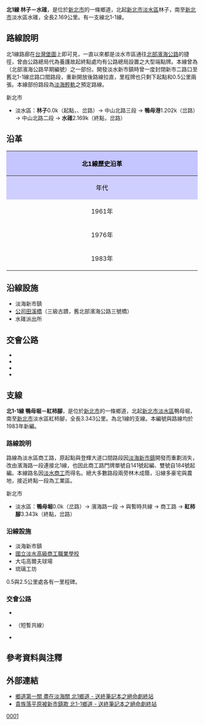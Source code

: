 {{Infobox Taiwan Highway
|Type=TH
|county=tp
|Num=1
|Level=鄉道
|Name=中山北路
|Length=2.169
|SpeedHigh=50
|Established=1983年
|Start=[[新北市|新北市]][[淡水區|淡水區]]林子
|End=新北市淡水區水碓
|OldNum={{Jct|country=TWN|TRTP|9}}
|OldNumB=1976
|OldNumE=1982
|Dep=[[新北市政府|新北市政府]]
}}
'''北1線 林子－水碓'''，是位於[[新北市|新北市]]的一條鄉道，北起[[新北市|新北市]][[淡水區|淡水區]]林子，南至[[新北市|新北市]]淡水區水碓，全長2.169公里。{{r|thb}}有一支線北1-1線。

== 路線說明 ==
北1線路廊在[[台灣堡圖|台灣堡圖]]上即可見，一直以來都是淡水市區通往[[北部濱海公路|北部濱海公路]]的捷徑，曾由公路總局代為養護故起終點處均有公路總局設置之大型端點牌。本線曾為{{Jct|country=TWN|CH2|102}}（北部濱海公路早期編號）之一部份。開發淡水新市鎮時曾一度封閉新市二路口至舊北1-1線岔路口間路段，重新開放後路線拉直，里程牌也只剩下起點和0.5公里兩張。本線部份路段為[[台北捷運淡海線|淡海輕軌]]之預定路線。

;新北市
*淡水區：'''林子'''0.0k（起點，{{Jct|country=TWN|PH|2}}、{{Jct|country=TWN|PH|2b}}岔路）→ 中山北路三段 → '''鴨母港'''1.202k（{{Jct|country=TWN|TRTP|1-1}}岔路）→ 中山北路二段 → '''水碓'''2.169k（終點，{{Jct|country=TWN|CH|101}}岔路）

== 沿革 ==
{| class="wikitable" style="width: 100%"
! style="text-align:center; background:#C5C5FF; color:black" colspan=3 align=center | 北1線歷史沿革
|- 
! style="text-align:center; background:#CFCFFF; color:black" width="8%" | 年代 !! style="text-align:center; background:#D3D3FF; color:black" width="42%" | 本編號沿革 !! style="text-align:center; background:#D3D3FF; color:black" width="50%" | 本路線沿革
|- 
! 1961年{{r|gazette1966}}
| 燈台口－橫山間4.632km || 當時為{{Jct|country=TWN|CH2|102}}一部份。
|-
! 1976年{{r|gazette1976}}
| 合併原{{Jct|country=TWN|TRTP|2}}橫山－二坪頂間路段，共計11.15km。 || 改編為{{Jct|country=TWN|TRTP|9}}（大龜崙－淡水間3.515km），終點位於當時{{Jct|country=TWN|PH|2}}上。
|-
! 1983年
| colspan=2| 原{{Jct|country=TWN|TRTP|1}}改編為{{Jct|country=TWN|TRTP|15}}，原{{Jct|country=TWN|TRTP|9}}改編為{{Jct|country=TWN|TRTP|1}}並將終點北移至北新路口。
|}

== 沿線設施 ==
*淡海新市鎮
*[[公司田溪橋遺跡|公司田溪橋]]（三級古蹟，舊北部濱海公路三號橋）
*水碓派出所

== 交會公路 ==
*{{Jct|country=TWN|PH|2}}
*{{Jct|country=TWN|PH|2b}}
*{{Jct|country=TWN|TRTP|1-1}}
*{{Jct|country=TWN|CH|101}}

== 支線 ==
{{Infobox TwRoad
|Type=TH
|County=tp
|Num=1-1
|marker_image=TW THWtp1-1.png
|Level=鄉道
|Name=商工路
|Established=1983年
|Length=3.343
|Start=[[新北市|新北市]][[淡水區|淡水區]]鴨母堀{{r|yamujyue}}
|End=新北市淡水區紅柿腳
|Dep=[[新北市政府|新北市政府]]
}}
'''北1-1線 鴨母堀－紅柿腳'''{{r|yamujyue}}，是位於[[新北市|新北市]]的一條鄉道，北起[[新北市|新北市]][[淡水區|淡水區]]鴨母堀{{r|yamujyue}}，南至[[新北市|新北市]]淡水區紅柿腳，全長3.343公里。{{r|thb}}為北1線的支線。本編號與路線均於1983年新編。

=== 路線說明 ===
路線為淡水區商工路，原起點與登輝大道口間路段因[[淡海新市鎮|淡海新市鎮]]開發而重劃消失，改由濱海路一段連接北1線，也因此商工路門牌單號自141號起編、雙號自184號起編。本線路名因[[國立淡水高級商工職業學校|淡水商工]]而得名。絕大多數路段兩旁林木成蔭，沿線多豪宅與農地，接近終點一段為工業區。

;新北市
*淡水區：'''鴨母堀'''0.0k（{{Jct|country=TWN|TRTP|1}}岔路）→ 濱海路一段 → 與{{Jct|country=TWN|PH|2}}暫時共線 → 商工路 → '''紅柿腳'''3.343k（終點，{{Jct|country=TWN|CH|101}}岔路）

=== 沿線設施 ===
*淡海新市鎮
*[[國立淡水高級商工職業學校|國立淡水高級商工職業學校]]
*大屯高爾夫球場
*琉璃工坊
0.5與2.5公里處各有一里程碑。

=== 交會公路 ===
*{{Jct|country=TWN|TRTP|1}}
*{{Jct|country=TWN|PH|2}}（短暫共線）
*{{Jct|country=TWN|CH|101}}

== 參考資料與注釋 ==
{{reflist|refs=

<ref name="thb">{{cite web |url=http://spreadsheets.google.com/pub?key=0Avc0r7dng8JrdFF0YmRlSEl1dWhxVmJtR2hwZDFmcFE&gid=0 |title=臺北縣鄉道公路路線表 |accessdate=2010-10-21 |date=2010-07-19 |publisher=公路總局 |archive-date=2014-04-20 |archive-url=https://web.archive.org/web/20140420112137/https://spreadsheets.google.com/pub?key=0Avc0r7dng8JrdFF0YmRlSEl1dWhxVmJtR2hwZDFmcFE&gid=0 |dead-url=yes }}</ref>

<ref name="gazette1966">{{cite web |url=http://gaz.ncl.edu.tw/detail.jsp?sysid=E0921514 |title=公告臺灣省縣鄉道及專用公路路線里程表 |accessdate=2010-10-21 |date=1966-08-01 |work=政府公報資訊網 |publisher=臺灣省政府 |archive-date=2021-01-24 |archive-url=https://web.archive.org/web/20210124100834/https://gaz.ncl.edu.tw/detail.jsp?sysid=E0921514 |dead-url=yes }}</ref>

<ref name="gazette1976">{{cite web |url=http://gaz.ncl.edu.tw/detail.jsp?sysid=E0814166 |title=公告「65年度臺灣省公路資料統計表」 |accessdate=2010-10-21 |date=1977-09-09 |work=政府公報資訊網 |publisher=臺灣省政府 |archive-date=2021-01-24 |archive-url=https://web.archive.org/web/20210124163606/https://gaz.ncl.edu.tw/detail.jsp?sysid=E0814166 |dead-url=yes }}</ref>

<ref name="yamujyue">公路總局資料將起點地名誤植為鴨母'''港'''，正確地名為鴨母'''堀'''。</ref>

}}

== 外部連結 ==
*[http://gishileh.pixnet.net/blog/post/31844766 鄉道第一關 盡在淡海關 北1鄉道 - 送終筆記本之絕命劇終站] {{Wayback|url=http://gishileh.pixnet.net/blog/post/31844766 |date=20190720234159 }}
*[http://gishileh.pixnet.net/blog/post/31844758 貴族落平原被新市鎮欺 北1-1鄉道 - 送終筆記本之絕命劇終站] {{Wayback|url=http://gishileh.pixnet.net/blog/post/31844758 |date=20190716181301 }}

{{新北市鄉道}}
[[Category:新北市區道|0001]]